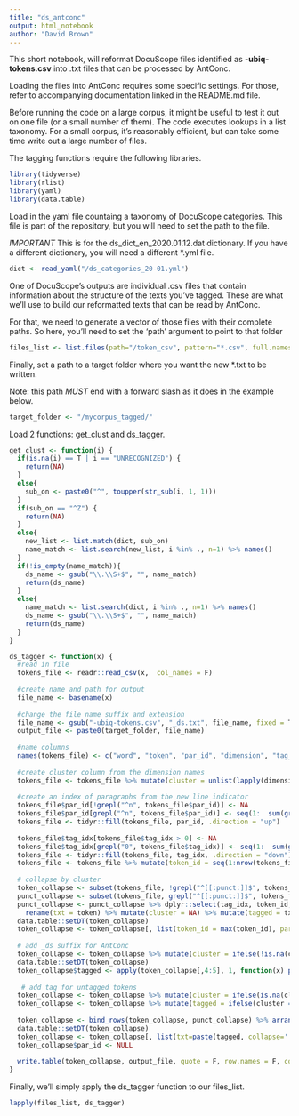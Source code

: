 ```yaml
---
title: "ds_antconc"
output: html_notebook
author: "David Brown"
---
```


This short notebook, will reformat DocuScope files identified as **-ubiq-tokens.csv** into .txt files that can be processed by AntConc.

Loading the files into AntConc requires some specific settings. For those, refer to accompanying documentation linked in the README.md file.

Before running the code on a large corpus, it might be useful to test it out on one file (or a small number of them). The code executes lookups in a list taxonomy. For a small corpus, it's reasonably efficient, but can take some time write out a large number of files.

The tagging functions require the following libraries.

```r
library(tidyverse)
library(rlist)
library(yaml)
library(data.table)
```

Load in the yaml file countaing a taxonomy of DocuScope categories. This file is part of the repository, but you will need to set the path to the file.

*IMPORTANT* This is for the ds_dict_en_2020.01.12.dat dictionary. If you have a different dictionary, you will need a different *.yml file.

```r
dict <- read_yaml("/ds_categories_20-01.yml")
```

One of DocuScope's outputs are individual .csv files that contain information about the structure of the texts you've tagged. These are what we'll use to build our reformatted texts that can be read by AntConc.

For that, we need to generate a vector of those files with their complete paths. So here, you'll need to set the 'path' argument to point to that folder

```r
files_list <- list.files(path="/token_csv", pattern="*.csv", full.names=TRUE, recursive=FALSE)
```

Finally, set a path to a target folder where you want the new *.txt to be written.

Note: this path *MUST* end with a forward slash as it does in the example below.

```r
target_folder <- "/mycorpus_tagged/"
```

Load 2 functions: get_clust and ds_tagger.

```r
get_clust <- function(i) {
  if(is.na(i) == T | i == "UNRECOGNIZED") {
    return(NA)
  }
  else{
    sub_on <- paste0("^", toupper(str_sub(i, 1, 1)))
  }
  if(sub_on == "^Z") {
    return(NA)
  }
  else{
    new_list <- list.match(dict, sub_on)
    name_match <- list.search(new_list, i %in% ., n=1) %>% names()
  }
  if(!is_empty(name_match)){
    ds_name <- gsub("\\.\\S+$", "", name_match)
    return(ds_name)
  }
  else{
    name_match <- list.search(dict, i %in% ., n=1) %>% names()
    ds_name <- gsub("\\.\\S+$", "", name_match)
    return(ds_name)
  }
}

ds_tagger <- function(x) {
  #read in file
  tokens_file <- readr::read_csv(x,  col_names = F)
  
  #create name and path for output
  file_name <- basename(x)
  
  #change the file name suffix and extension
  file_name <- gsub("-ubiq-tokens.csv", "_ds.txt", file_name, fixed = T)
  output_file <- paste0(target_folder, file_name)
  
  #name columns
  names(tokens_file) <- c("word", "token", "par_id", "dimension", "tag_idx")
  
  #create cluster column from the dimension names
  tokens_file <- tokens_file %>% mutate(cluster = unlist(lapply(dimension, get_clust)))
  
  #create an index of paragraphs from the new line indicator
  tokens_file$par_id[!grepl("^n", tokens_file$par_id)] <- NA
  tokens_file$par_id[grepl("^n", tokens_file$par_id)] <- seq(1:  sum(grepl("^n", tokens_file$par_id)))
  tokens_file <- tidyr::fill(tokens_file, par_id, .direction = "up")
  
  tokens_file$tag_idx[tokens_file$tag_idx > 0] <- NA
  tokens_file$tag_idx[grepl("0", tokens_file$tag_idx)] <- seq(1:  sum(grepl("0", tokens_file$tag_idx)))
  tokens_file <- tidyr::fill(tokens_file, tag_idx, .direction = "down")
  tokens_file <- tokens_file %>% mutate(token_id = seq(1:nrow(tokens_file)))
  
  # collapse by cluster
  token_collapse <- subset(tokens_file, !grepl("^[[:punct:]]$", tokens_file$token))
  punct_collapse <- subset(tokens_file, grepl("^[[:punct:]]$", tokens_file$token))
  punct_collapse <- punct_collapse %>% dplyr::select(tag_idx, token_id, par_id, token, cluster) %>%
    rename(txt = token) %>% mutate(cluster = NA) %>% mutate(tagged = txt)
  data.table::setDT(token_collapse)
  token_collapse <- token_collapse[, list(token_id = max(token_id), par_id = unique(par_id), txt=paste(word, collapse='_'), cluster = unique(cluster)) , by = "tag_idx"]
  
  # add _ds suffix for AntConc
  token_collapse <- token_collapse %>% mutate(cluster = ifelse(!is.na(cluster), paste0(cluster, "_ds"), NA))
  data.table::setDT(token_collapse)
  token_collapse$tagged <- apply(token_collapse[,4:5], 1, function(x) paste(x[!is.na(x)], collapse = "$"))
  
   # add tag for untagged tokens
  token_collapse <- token_collapse %>% mutate(cluster = ifelse(is.na(cluster), "Untagged_ds", cluster))
  token_collapse <- token_collapse %>% mutate(tagged = ifelse(cluster == "Untagged_ds", paste0(token_collapse$tagged, "$Untagged_ds"), tagged))
 
  token_collapse <- bind_rows(token_collapse, punct_collapse) %>% arrange(token_id)
  data.table::setDT(token_collapse)
  token_collapse <- token_collapse[, list(txt=paste(tagged, collapse=' ')) , by = "par_id"]
  token_collapse$par_id <- NULL
  
  write.table(token_collapse, output_file, quote = F, row.names = F, col.names = F)
}
```

Finally, we'll simply apply the ds_tagger function to our files_list.

```r
lapply(files_list, ds_tagger)
```

